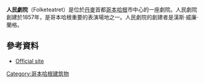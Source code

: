 {{no footnotes|time=2016-02-23T03:03:17+00:00}}
{{Infobox Theatre
|name           = Folketeatret
|image          = Folketeatret.jpg
|caption        = Main entrance
|address        = Nørregade
|city           = [[哥本哈根|哥本哈根]]
|country        = [[丹麥|丹麥]]
|designation    = 
|latitude       = 
|longitude      = 
|architect      = 
|owner          = 
|capacity       = 
|type           = 
|opened         = 
|yearsactive    = 1857-現在
|othernames     = 
}}
'''人民劇院'''（Folketeatret）是位於[[丹麥|丹麥]]首都[[哥本哈根|哥本哈根]]市中心的一座劇院。人民劇院創建於1857年，是哥本哈根重要的表演場地之一。人民劇院的創建者是漢斯·威廉·蘭格。 
==參考資料==
* [http://www.folketeatret.dk Official site] {{Wayback|url=http://www.folketeatret.dk/ |date=20201026041030 }}
{{coord|55|40|53|N|12|34|16|E|region:DK_type:landmark_source:kolossus-dawiki|display=title}}
[[Category:哥本哈根建筑物|Category:哥本哈根建筑物]]